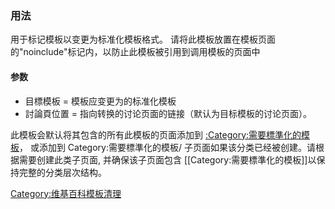 {{Documentation subpage}}
<!-- 在本行下編輯模板說明 -->
{{Distinguish|Template:Convert}} 

=== 用法 ===
用于标记模板以变更为标准化模板格式。 请将此模板放置在模板页面的"noinclude"标记内，以防止此模板被引用到调用模板的页面中

{{tlx|Convert template|<目標模板>|<討論頁位置>}}

====参数====
*目標模板 = 模板应变更为的标准化模板
*討論頁位置 = 指向转换的讨论页面的链接（默认为目标模板的讨论页面）。

此模板会默认将其包含的所有此模板的页面添加到 [[:Category:需要標準化的模板]]， 或添加到 Category:需要標準化的模板/{{{template}}} 子页面如果该分类已经被创建。请根据需要创建此类子页面, 并确保该子页面包含 <nowiki>[[Category:需要標準化的模板]]</nowiki>以保持完整的分类层次结构。

<!-- === 参见 === -->
<includeonly>
<!-- 本行下加入模板的分類 -->
[[Category:清理模板|{{PAGENAME}}]]
[[Category:模板页的模板|{{PAGENAME}}]]
[[Category:维基百科模板清理]]
</includeonly>